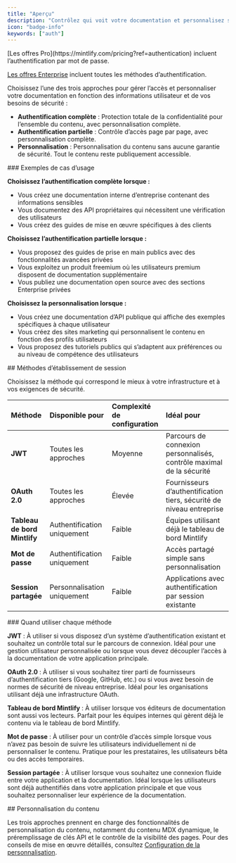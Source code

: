 ```yaml
---
title: "Aperçu"
description: "Contrôlez qui voit votre documentation et personnalisez son expérience"
icon: "badge-info"
keywords: ["auth"]
---
```


<Info>
  [Les offres Pro](https://mintlify.com/pricing?ref=authentication) incluent l’authentification par mot de passe.

  [Les offres Enterprise](https://mintlify.com/pricing?ref=authentication) incluent toutes les méthodes d’authentification.
</Info>

Choisissez l’une des trois approches pour gérer l’accès et personnaliser votre documentation en fonction des informations utilisateur et de vos besoins de sécurité :

* **Authentification complète** : Protection totale de la confidentialité pour l’ensemble du contenu, avec personnalisation complète.
* **Authentification partielle** : Contrôle d’accès page par page, avec personnalisation complète.
* **Personnalisation** : Personnalisation du contenu sans aucune garantie de sécurité. Tout le contenu reste publiquement accessible.

<div id="use-case-examples">
  ### Exemples de cas d’usage
</div>

**Choisissez l’authentification complète lorsque :**

* Vous créez une documentation interne d’entreprise contenant des informations sensibles
* Vous documentez des API propriétaires qui nécessitent une vérification des utilisateurs
* Vous créez des guides de mise en œuvre spécifiques à des clients

**Choisissez l’authentification partielle lorsque :**

* Vous proposez des guides de prise en main publics avec des fonctionnalités avancées privées
* Vous exploitez un produit freemium où les utilisateurs premium disposent de documentation supplémentaire
* Vous publiez une documentation open source avec des sections Enterprise privées

**Choisissez la personnalisation lorsque :**

* Vous créez une documentation d’API publique qui affiche des exemples spécifiques à chaque utilisateur
* Vous créez des sites marketing qui personnalisent le contenu en fonction des profils utilisateurs
* Vous proposez des tutoriels publics qui s’adaptent aux préférences ou au niveau de compétence des utilisateurs

<div id="handshake-methods">
  ## Méthodes d’établissement de session
</div>

Choisissez la méthode qui correspond le mieux à votre infrastructure et à vos exigences de sécurité.

| Méthode | Disponible pour | Complexité de configuration | Idéal pour |
|:-------|:-----------------|:----------------------------|:----------|
| **JWT** | Toutes les approches | Moyenne | Parcours de connexion personnalisés, contrôle maximal de la sécurité |
| **OAuth 2.0** | Toutes les approches | Élevée | Fournisseurs d’authentification tiers, sécurité de niveau entreprise |
| **Tableau de bord Mintlify** | Authentification uniquement | Faible | Équipes utilisant déjà le tableau de bord Mintlify |
| **Mot de passe** | Authentification uniquement | Faible | Accès partagé simple sans personnalisation |
| **Session partagée** | Personnalisation uniquement | Faible | Applications avec authentification par session existante |

<div id="when-to-use-each-method">
  ### Quand utiliser chaque méthode
</div>

**JWT** : À utiliser si vous disposez d’un système d’authentification existant et souhaitez un contrôle total sur le parcours de connexion. Idéal pour une gestion utilisateur personnalisée ou lorsque vous devez découpler l’accès à la documentation de votre application principale.

**OAuth 2.0** : À utiliser si vous souhaitez tirer parti de fournisseurs d’authentification tiers (Google, GitHub, etc.) ou si vous avez besoin de normes de sécurité de niveau entreprise. Idéal pour les organisations utilisant déjà une infrastructure OAuth.

**Tableau de bord Mintlify** : À utiliser lorsque vos éditeurs de documentation sont aussi vos lecteurs. Parfait pour les équipes internes qui gèrent déjà le contenu via le tableau de bord Mintlify.

**Mot de passe** : À utiliser pour un contrôle d’accès simple lorsque vous n’avez pas besoin de suivre les utilisateurs individuellement ni de personnaliser le contenu. Pratique pour les prestataires, les utilisateurs bêta ou des accès temporaires.

**Session partagée** : À utiliser lorsque vous souhaitez une connexion fluide entre votre application et la documentation. Idéal lorsque les utilisateurs sont déjà authentifiés dans votre application principale et que vous souhaitez personnaliser leur expérience de la documentation.

<div id="content-customization">
  ## Personnalisation du contenu
</div>

Les trois approches prennent en charge des fonctionnalités de personnalisation du contenu, notamment du contenu MDX dynamique, le préremplissage de clés API et le contrôle de la visibilité des pages. Pour des conseils de mise en œuvre détaillés, consultez [Configuration de la personnalisation](/fr/authentication-personalization/personalization-setup).
